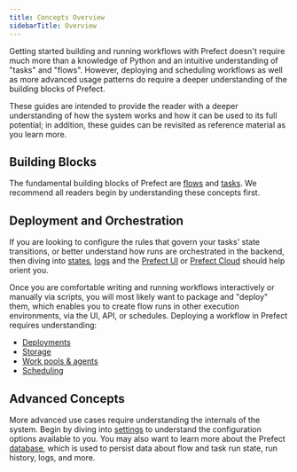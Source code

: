 ```yaml
---
title: Concepts Overview
sidebarTitle: Overview
---
```



Getting started building and running workflows with Prefect doesn't require much more than a knowledge of Python and an intuitive understanding of "tasks" and "flows".  However, deploying and scheduling workflows as well as more advanced usage patterns do require a deeper understanding of the building blocks of Prefect.

These guides are intended to provide the reader with a deeper understanding of how the system works and how it can be used to its full potential; in addition, these guides can be revisited as reference material as you learn more.

## Building Blocks

The fundamental building blocks of Prefect are [flows](/2.8/concepts/flows/) and [tasks](/2.8/concepts/tasks/).  We recommend all readers begin by understanding these concepts first. 

## Deployment and Orchestration 

If you are looking to configure the rules that govern your tasks' state transitions, or better understand how runs are orchestrated in the backend, then diving into [states](/2.8/concepts/states/), [logs](/2.8/concepts/logs/) and the [Prefect UI](/2.8/ui/overview/) or [Prefect Cloud](/2.8/ui/cloud/) should help orient you.

Once you are comfortable writing and running workflows interactively or manually via scripts, you will most likely want to package and "deploy" them, which enables you to create flow runs in other execution environments, via the UI, API, or schedules. Deploying a workflow in Prefect requires understanding: 

- [Deployments](/2.8/concepts/deployments/)
- [Storage](/2.8/concepts/storage/)
- [Work pools & agents](/2.8/concepts/work-pools/)
- [Scheduling](/2.8/concepts/schedules/)

## Advanced Concepts

More advanced use cases require understanding the internals of the system. Begin by diving into [settings](settings.md) to understand the configuration options available to you. You may also want to learn more about the Prefect [database](/2.8/concepts/database/), which is used to persist data about flow and task run state, run history, logs, and more.
